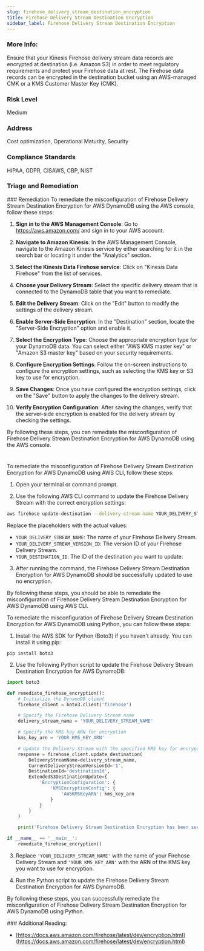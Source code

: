 ```yaml
---
slug: firehose_delivery_stream_destination_encryption
title: Firehose Delivery Stream Destination Encryption
sidebar_label: Firehose Delivery Stream Destination Encryption
---
```


### More Info:

Ensure that your Kinesis Firehose delivery stream data records are encrypted at destination (i.e. Amazon S3) in order to meet regulatory requirements and protect your Firehose data at rest. The Firehose data records can be encrypted in the destination bucket using an AWS-managed CMK or a KMS Customer Master Key (CMK).

### Risk Level

Medium

### Address

Cost optimization, Operational Maturity, Security

### Compliance Standards

HIPAA, GDPR, CISAWS, CBP, NIST


### Triage and Remediation
<Tabs>
<Tab title='Remediation'>
### Remediation

<AccordionGroup>
<Accordion title='Using Console' defaultOpen='true'>
To remediate the misconfiguration of Firehose Delivery Stream Destination Encryption for AWS DynamoDB using the AWS console, follow these steps:

1. **Sign in to the AWS Management Console**: Go to https://aws.amazon.com/ and sign in to your AWS account.

2. **Navigate to Amazon Kinesis**: In the AWS Management Console, navigate to the Amazon Kinesis service by either searching for it in the search bar or locating it under the "Analytics" section.

3. **Select the Kinesis Data Firehose service**: Click on "Kinesis Data Firehose" from the list of services.

4. **Choose your Delivery Stream**: Select the specific delivery stream that is connected to the DynamoDB table that you want to remediate.

5. **Edit the Delivery Stream**: Click on the "Edit" button to modify the settings of the delivery stream.

6. **Enable Server-Side Encryption**: In the "Destination" section, locate the "Server-Side Encryption" option and enable it.

7. **Select the Encryption Type**: Choose the appropriate encryption type for your DynamoDB data. You can select either "AWS KMS master key" or "Amazon S3 master key" based on your security requirements.

8. **Configure Encryption Settings**: Follow the on-screen instructions to configure the encryption settings, such as selecting the KMS key or S3 key to use for encryption.

9. **Save Changes**: Once you have configured the encryption settings, click on the "Save" button to apply the changes to the delivery stream.

10. **Verify Encryption Configuration**: After saving the changes, verify that the server-side encryption is enabled for the delivery stream by checking the settings.

By following these steps, you can remediate the misconfiguration of Firehose Delivery Stream Destination Encryption for AWS DynamoDB using the AWS console.

#
</Accordion>

<Accordion title='Using CLI'>
To remediate the misconfiguration of Firehose Delivery Stream Destination Encryption for AWS DynamoDB using AWS CLI, follow these steps:

1. Open your terminal or command prompt.

2. Use the following AWS CLI command to update the Firehose Delivery Stream with the correct encryption settings:
   
```bash
aws firehose update-destination --delivery-stream-name YOUR_DELIVERY_STREAM_NAME --current-delivery-stream-version-id YOUR_DELIVERY_STREAM_VERSION_ID --destination-id YOUR_DESTINATION_ID --extended-s3-destination-update '{ "EncryptionConfiguration": { "NoEncryptionConfig": {} } }'
```

Replace the placeholders with the actual values:
- `YOUR_DELIVERY_STREAM_NAME`: The name of your Firehose Delivery Stream.
- `YOUR_DELIVERY_STREAM_VERSION_ID`: The version ID of your Firehose Delivery Stream.
- `YOUR_DESTINATION_ID`: The ID of the destination you want to update.

3. After running the command, the Firehose Delivery Stream Destination Encryption for AWS DynamoDB should be successfully updated to use no encryption.

By following these steps, you should be able to remediate the misconfiguration of Firehose Delivery Stream Destination Encryption for AWS DynamoDB using AWS CLI.
</Accordion>

<Accordion title='Using Python'>
To remediate the misconfiguration of Firehose Delivery Stream Destination Encryption for AWS DynamoDB using Python, you can follow these steps:

1. Install the AWS SDK for Python (Boto3) if you haven't already. You can install it using pip:
```
pip install boto3
```

2. Use the following Python script to update the Firehose Delivery Stream Destination Encryption for AWS DynamoDB:

```python
import boto3

def remediate_firehose_encryption():
    # Initialize the DynamoDB client
    firehose_client = boto3.client('firehose')

    # Specify the Firehose Delivery Stream name
    delivery_stream_name = 'YOUR_DELIVERY_STREAM_NAME'

    # Specify the KMS key ARN for encryption
    kms_key_arn = 'YOUR_KMS_KEY_ARN'

    # Update the Delivery Stream with the specified KMS key for encryption
    response = firehose_client.update_destination(
        DeliveryStreamName=delivery_stream_name,
        CurrentDeliveryStreamVersionId='1',
        DestinationId='destinationId',
        ExtendedS3DestinationUpdate={
            'EncryptionConfiguration': {
                'KMSEncryptionConfig': {
                    'AWSKMSKeyARN': kms_key_arn
                }
            }
        }
    )

    print('Firehose Delivery Stream Destination Encryption has been successfully updated.')

if __name__ == '__main__':
    remediate_firehose_encryption()
```

3. Replace `'YOUR_DELIVERY_STREAM_NAME'` with the name of your Firehose Delivery Stream and `'YOUR_KMS_KEY_ARN'` with the ARN of the KMS key you want to use for encryption.

4. Run the Python script to update the Firehose Delivery Stream Destination Encryption for AWS DynamoDB.

By following these steps, you can successfully remediate the misconfiguration of Firehose Delivery Stream Destination Encryption for AWS DynamoDB using Python.
</Accordion>

</AccordionGroup>
</Tab>
</Tabs>
### Additional Reading:

- [https://docs.aws.amazon.com/firehose/latest/dev/encryption.html](https://docs.aws.amazon.com/firehose/latest/dev/encryption.html) 

